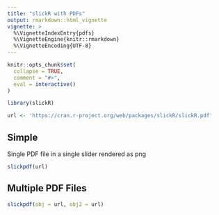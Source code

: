 ```yaml
---
title: "slickR with PDFs"
output: rmarkdown::html_vignette
vignette: >
  %\VignetteIndexEntry{pdfs}
  %\VignetteEngine{knitr::rmarkdown}
  %\VignetteEncoding{UTF-8}
---
```


```r
knitr::opts_chunk$set(
  collapse = TRUE,
  comment = "#>",
  eval = interactive()
)
```

```r
library(slickR)
```

```r
url <- 'https://cran.r-project.org/web/packages/slickR/slickR.pdf'

```
 
## Simple

Single PDF file in a single slider rendered as png
 
```r
slickpdf(url)

```
 
## Multiple PDF Files

```r
slickpdf(obj = url, obj2 = url)

```

